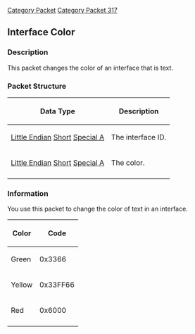 [[Category Packet]]
[[Category Packet 317]]
{{packet|name=Interface color|description=This packet changes the color of an interface that is text.|opcode=122|type=Fixed|length=4|revision=317}}
== Interface Color ==

=== Description ===

This packet changes the color of an interface that is text.

=== Packet Structure ===
{|border=2
! Data Type
! Description
|-
| [[Data Types#Little Endian|Little Endian]] [[Data Types#Standard data types|Short]] [[Data Types#Non Standard Data Types|Special A]]
| The interface ID.
|-
| [[Data Types#Little Endian|Little Endian]] [[Data Types#Standard data types|Short]] [[Data Types#Non Standard Data Types|Special A]]
| The color.
|-
|}

=== Information ===
You use this packet to change the color of text in an interface.

{|border=2
! Color
! Code
|-
| Green
| 0x3366
|-
| Yellow
| 0x33FF66
|-
| Red
| 0x6000
|-
|}